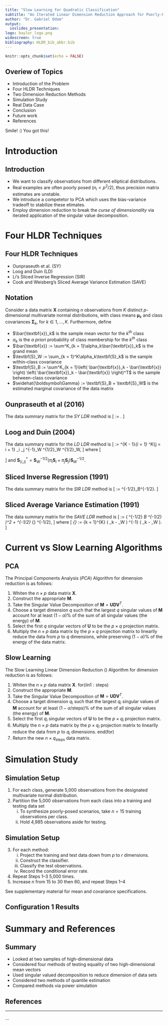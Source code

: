 ```yaml
---
title: "Slow Learning for Quadratic Classification"
subtitle: "An Iterated Linear Dimension Reduction Approach for Poorly-Posed Scenarios"
author: "Dr. Gabriel Odom"
output:
  ioslides_presentation:
logo: baylor_logo.png
widescreen: true
bibliography: HLDR_bib_abbr.bib
---
```

  
```r
knitr::opts_chunk$set(echo = FALSE)
```

## Overiew of Topics

- Introduction of the Problem
- Four HLDR Techniques
- Two Dimension Reduction Methods
- Simulation Study
- Real Data Case
- Conclusion
- Future work
- References

<div class="notes">
  Smile! :) You got this!
  </div>
  
# Introduction
  
## Introduction
  
- We want to classify observations from different elliptical distributions.
- Real examples are often poorly posed ($n_i < p ^ 2 / 2$), thus precision matrix estimates are unstable.
- We introduce a competetor to PCA which uses the bias-variance tradeoff to stabilize these etimates.
- Employ dimension reduction to break the *curse of dimensionality* via iterated application of the singular value decomposition.

# Four HLDR Techniques

## Four HLDR Techniques

 - Ounpraseuth et al. (SY)
 - Loog and Duin (LD)
 - Li's Sliced Inverse Regression (SIR)
 - Cook and Weisberg's Sliced Average Variance Estimation (SAVE)
 
## Notation
Consider a data matrix $\textbf{X}$ containing $n$ observations from $K$ distinct $p$-dimensional multivariate normal distributions, with class means $\boldsymbol\mu_k$ and class covariances $\boldsymbol\Sigma_k$, for $k \in 1, \ldots, K$. Furthermore, define

 - $\bar{\textbf{x}}_k$ is the sample mean vector for the $k^{th}$ class
 - $\alpha_k$ is the *a priori* probability of class membership for the $k^{th}$ class
 - $\bar{\textbf{x}} := \sum^K_{k = 1}\alpha_k\bar{\textbf{x}}_k$ is the grand mean
 - $\textbf{S}_W := \sum_{k = 1}^K\alpha_k\textbf{S}_k$ is the sample within-class covariance
 - $\textbf{S}_B := \sum^K_{k = 1}\left( \bar{\textbf{x}}_k - \bar{\textbf{x}} \right) \left( \bar{\textbf{x}}_k - \bar{\textbf{x}} \right)^T$ is the sample between-class covariance
 - $\widehat{\boldsymbol\Gamma} := \textbf{S}_B + \textbf{S}_W$ is the estimated marginal covariance of the data matrix
 

## Ounpraseuth et al (2016)
The data summary matrix for the *SY LDR* method is
\[
\textbf{M} := \left[ \textbf{S}^{-1}_2 \bar{\textbf{x}}_2 - \textbf{S}^{-1}_1 \bar{\textbf{x}}_1, \ldots, \textbf{S}^{-1}_K \bar{\textbf{x}}_K - \textbf{S}^{-1}_1 \bar{\textbf{x}}_1, \textbf{S}_2 - \textbf{S}_1, \ldots, \textbf{S}_K - \textbf{S}_1 \right].
\]

## Loog and Duin (2004)
The data summary matrix for the *LD LDR* method is
\[
\textbf{M} := \sum^{K - 1}_{i = 1} \sum^K_{j = i + 1} \alpha_i \alpha_j  \textbf{S}^{-1}_W \textbf{S}^{1/2}_W \left[ \tilde{\textbf{S}}^*_{ij} \right]  \textbf{S}^{1/2}_W,
\]
where
\[
\begin{aligned}
\tilde{\textbf{S}}^*_{ij} &:= \left( \textbf{S}^*_{(i,j)} \right)^{-\frac{1}{2}} \textbf{S}^{-1/2}_W \left( \bar{\textbf{x}}_i -  \bar{\textbf{x}}_j \right) \left( \bar{\textbf{x}}_i - \bar{\textbf{x}}_j \right)^T  \textbf{S}^{-1/2}_W \left( \textbf{S}^*_{(i,j)} \right)^{-\frac{1}{2}} \\
&\qquad + 
\frac{1}{\pi_i \pi_j} \left[ \log\left( \textbf{S}^*_{(i,j)} \right) - \pi_i \log\left( \textbf{S}^*_{(i,i)} \right) - \pi_j  \log\left( \textbf{S}^*_{(j,j)} \right) \right]
\end{aligned}
\]
and $\textbf{S}^*_{(i,j)} = \textbf{S}^{-1/2}_W \left( \pi_i\textbf{S}_i + \pi_j\textbf{S}_j \right) \textbf{S}^{-1/2}_W$.

## Sliced Inverse Regression (1991)
The data summary matrix for the *SIR LDR* method is
\[
\textbf{M} := \widehat{\boldsymbol\Gamma}^{-1/2}\textbf{S}_B\widehat{\boldsymbol\Gamma}^{-1/2}.
\]

## Sliced Average Variance Estimation (1991)
The data summary matrix for the *SAVE LDR* method is
\[
\textbf{M} := \left( \widehat{\boldsymbol\Gamma}^{-1/2} \textbf{S}_B \widehat{\boldsymbol\Gamma}^{-1/2} \right)^2 +  \widehat{\boldsymbol\Gamma}^{-1/2} \textbf{S}_{\widehat{\boldsymbol\Gamma}} \widehat{\boldsymbol\Gamma}^{-1/2},
\]
where
\[
\textbf{S}_{\widehat{\boldsymbol\Gamma}} := \frac{1}{K}\sum_{k = 1}^{K} \left( \textbf{S}_k - \textbf{S}_W \right) \widehat{\boldsymbol\Gamma}^{-1} \left( \textbf{S}_k - \textbf{S}_W \right).
\]


# Current vs Slow Learning \emph{LDR} Algorithms

## PCA

The Principal Components Analysis (*PCA*) Algorithm for dimension reduction is as follows:

1.  Whiten the $n \times p$ data matrix $\textbf{X}$.
2.  Construct the appropriate $\textbf{M}$.
3.  Take the Singular Value Decomposition of $\textbf{M} = \textbf{UDV}^T$.
4.  Choose a target dimension $q$ such that the largest $q$ singular values of $\textbf{M}$ account for at least $(1 - \alpha)$\% of the sum of all singular values (the energy) of $\textbf{M}$.
5.  Select the first $q$ singular vectors of $\textbf{U}$ to be the $p \times q$ projection matrix.
6.  Multiply the $n \times p$ data matrix by the $p \times q$ projection matrix to linearlly reduce the data from $p$ to $q$ dimensions, while preserving $(1 - \alpha)$\% of the energy of the data matrix.


  
## Slow Learning

The Slow Learning Linear Dimension Reduction (\emph{SLLDR}) Algorithm for dimension reduction is as follows:

1.  Whiten the $n \times p$ data matrix $\textbf{X}$.
for$(i \text{in} 1:\text{steps})$
2.  Construct the appropriate $\textbf{M}$.
3.  Take the Singular Value Decomposition of $\textbf{M} = \textbf{UDV}^T$.
4.  Choose a target dimension $q_i$ such that the largest $q_i$ singular values of $\textbf{M}$ account for at least $(1 - \alpha / \text{steps})$\% of the sum of all singular values (the energy) of $\textbf{M}$.
5.  Select the first $q_i$ singular vectors of $\textbf{U}$ to be the $p \times q_i$ projection matrix.
6.  Multiply the $n \times p$ data matrix by the $p \times q_i$ projection matrix to linearlly reduce the data from $p$ to $q_i$ dimensions.
end(for)
7.  Return the new $n\times q_{\text{steps}}$ data matrix.

# Simulation Study

## Simulation Setup

<ol>
<li>For each class, generate 5,000 observations from the designated multivariate normal distribution.</li>
<li>Partition the 5,000 observations from each class into a training and testing data set 
<ol type = "i">
<li>To synthesize poorly-posed scenarios, take $n = 15$ training observations per class.</li>
<li> Hold 4,985 observations aside for testing.</li>
</ol>
</li>
</ol>
    
## Simulation Setup
<ol start = "3">
<li>For each method:
<ol type = "i">
<li>Project the training and test data down from $p$ to $r$ dimensions.</li>
<li>Construct the classifier.</li>
<li>Classify the test observations.</li>
<li>Record the conditional error rate.</li>
</ol>
</li>
<li>Repeat Steps 1--3 5,000 times.</li>
<li>Increase $n$ from 15 to 30 then 60, and repeat Steps 1--4</li>
</ol>

See supplementary material for mean and covariance specifications.

## Configuration 1 Results



# Summary and References

## Summary

- Looked at two samples of high-dimensional data
- Considered four methods of testing equality of two high-dimensional mean vectors
- Used singular valued decomposition to reduce dimension of data sets
- Considered two methods of quantile estimation
- Compared methods via power simulation

## References {.smaller}

---

...


